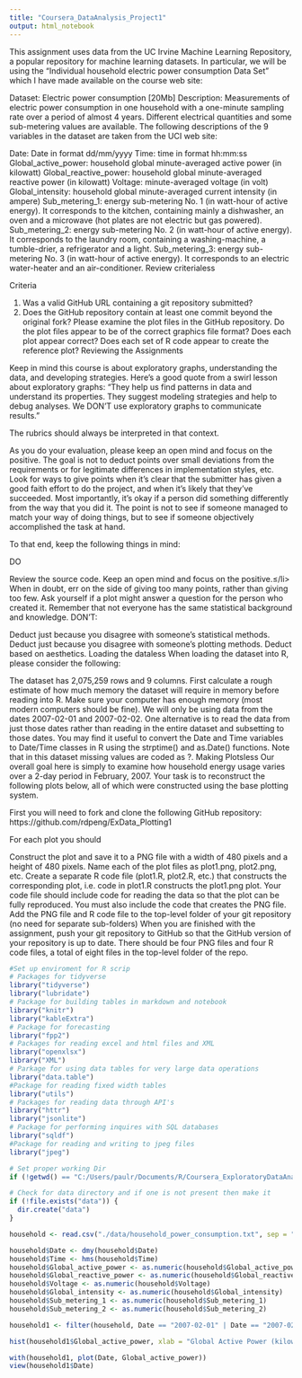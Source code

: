 ```yaml
---
title: "Coursera_DataAnalysis_Project1"
output: html_notebook
---
```


This assignment uses data from the UC Irvine Machine Learning Repository, a popular repository for machine learning datasets. In particular, we will be using the “Individual household electric power consumption Data Set” which I have made available on the course web site:

Dataset: Electric power consumption [20Mb]
Description: Measurements of electric power consumption in one household with a one-minute sampling rate over a period of almost 4 years. Different electrical quantities and some sub-metering values are available.
The following descriptions of the 9 variables in the dataset are taken from the UCI web site:

Date: Date in format dd/mm/yyyy
Time: time in format hh:mm:ss
Global_active_power: household global minute-averaged active power (in kilowatt)
Global_reactive_power: household global minute-averaged reactive power (in kilowatt)
Voltage: minute-averaged voltage (in volt)
Global_intensity: household global minute-averaged current intensity (in ampere)
Sub_metering_1: energy sub-metering No. 1 (in watt-hour of active energy). It corresponds to the kitchen, containing mainly a dishwasher, an oven and a microwave (hot plates are not electric but gas powered).
Sub_metering_2: energy sub-metering No. 2 (in watt-hour of active energy). It corresponds to the laundry room, containing a washing-machine, a tumble-drier, a refrigerator and a light.
Sub_metering_3: energy sub-metering No. 3 (in watt-hour of active energy). It corresponds to an electric water-heater and an air-conditioner.
Review criterialess 

Criteria

1.  Was a valid GitHub URL containing a git repository submitted?
2. Does the GitHub repository contain at least one commit beyond the original fork?
Please examine the plot files in the GitHub repository. Do the plot files appear to be of the correct graphics file format?
Does each plot appear correct?
Does each set of R code appear to create the reference plot?
Reviewing the Assignments

Keep in mind this course is about exploratory graphs, understanding the data, and developing strategies. Here's a good quote from a swirl lesson about exploratory graphs: "They help us find patterns in data and understand its properties. They suggest modeling strategies and help to debug analyses. We DON'T use exploratory graphs to communicate results."

The rubrics should always be interpreted in that context.

As you do your evaluation, please keep an open mind and focus on the positive. The goal is not to deduct points over small deviations from the requirements or for legitimate differences in implementation styles, etc. Look for ways to give points when it's clear that the submitter has given a good faith effort to do the project, and when it's likely that they've succeeded. Most importantly, it's okay if a person did something differently from the way that you did it. The point is not to see if someone managed to match your way of doing things, but to see if someone objectively accomplished the task at hand.

To that end, keep the following things in mind:

DO

Review the source code.
Keep an open mind and focus on the positive.≤/li>
When in doubt, err on the side of giving too many points, rather than giving too few.
Ask yourself if a plot might answer a question for the person who created it.
Remember that not everyone has the same statistical background and knowledge.
DON'T:

Deduct just because you disagree with someone's statistical methods.
Deduct just because you disagree with someone's plotting methods.
Deduct based on aesthetics.
Loading the dataless 
When loading the dataset into R, please consider the following:

The dataset has 2,075,259 rows and 9 columns. First calculate a rough estimate of how much memory the dataset will require in memory before reading into R. Make sure your computer has enough memory (most modern computers should be fine).
We will only be using data from the dates 2007-02-01 and 2007-02-02. One alternative is to read the data from just those dates rather than reading in the entire dataset and subsetting to those dates.
You may find it useful to convert the Date and Time variables to Date/Time classes in R using the \color{red}{\verb|strptime()|}strptime()  and \color{red}{\verb|as.Date()|}as.Date() functions.
Note that in this dataset missing values are coded as \color{red}{\verb|?|}?.
Making Plotsless 
Our overall goal here is simply to examine how household energy usage varies over a 2-day period in February, 2007. Your task is to reconstruct the following plots below, all of which were constructed using the base plotting system.

First you will need to fork and clone the following GitHub repository: https://github.com/rdpeng/ExData_Plotting1

For each plot you should

Construct the plot and save it to a PNG file with a width of 480 pixels and a height of 480 pixels.
Name each of the plot files as \color{red}{\verb|plot1.png|}plot1.png, \color{red}{\verb|plot2.png|}plot2.png, etc.
Create a separate R code file (\color{red}{\verb|plot1.R|}plot1.R, \color{red}{\verb|plot2.R|}plot2.R, etc.) that constructs the corresponding plot, i.e. code in \color{red}{\verb|plot1.R|}plot1.R constructs the \color{red}{\verb|plot1.png|}plot1.png plot. Your code file should include code for reading the data so that the plot can be fully reproduced. You must also include the code that creates the PNG file.
Add the PNG file and R code file to the top-level folder of your git repository (no need for separate sub-folders)
When you are finished with the assignment, push your git repository to GitHub so that the GitHub version of your repository is up to date. There should be four PNG files and four R code files, a total of eight files in the top-level folder of the repo.

```r
#Set up enviroment for R scrip  
# Packages for tidyverse 
library("tidyverse")
library("lubridate")
# Package for building tables in markdown and notebook 
library("knitr")
library("kableExtra") 
# Package for forecasting
library("fpp2")
# Packages for reading excel and html files and XML
library("openxlsx")
library("XML")
# Parkage for using data tables for very large data operations
library("data.table")
#Package for reading fixed width tables
library("utils")
# Packages for reading data through API's 
library("httr")
library("jsonlite")
# Package for performing inquires with SQL databases 
library("sqldf")
#Package for reading and writing to jpeg files
library("jpeg")

# Set proper working Dir
if (!getwd() == "C:/Users/paulr/Documents/R/Coursera_ExploratoryDataAnalysis/ExData_Plotting1") {setwd("C:/Users/paulr/Documents/R/Coursera_ExploratoryDataAnalysis/ExData_Plotting1")}

# Check for data directory and if one is not present then make it
if (!file.exists("data")) {
  dir.create("data")
}

```

```r


household <- read.csv("./data/household_power_consumption.txt", sep = ";", header = TRUE, na.strings = "?")

household$Date <- dmy(household$Date)
household$Time <- hms(household$Time)
household$Global_active_power <- as.numeric(household$Global_active_power)
household$Global_reactive_power <- as.numeric(household$Global_reactive_power)
household$Voltage <- as.numeric(household$Voltage)
household$Global_intensity <- as.numeric(household$Global_intensity)
household$Sub_metering_1 <- as.numeric(household$Sub_metering_1)
household$Sub_metering_2 <- as.numeric(household$Sub_metering_2)

household1 <- filter(household, Date == "2007-02-01" | Date == "2007-02-02")

hist(household1$Global_active_power, xlab = "Global Active Power (kilowatts)", ylab = "Frequency", main = "Global Active Power", col = "red", breaks = 11)

with(household1, plot(Date, Global_active_power))
view(household1$Date)



```

